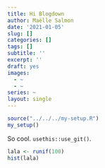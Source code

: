 ```yaml
---
title: Hi Blogdown
author: Maëlle Salmon
date: '2021-01-05'
slug: []
categories: []
tags: []
subtitle: ''
excerpt: ''
draft: yes
images:
  - ~
  - ~
series: ~
layout: single
---
```


```r
source("../../../my-setup.R")
my_setup()
```

So cool. `usethis::use_git()`.

```r
lala <- runif(100)
hist(lala)

```
